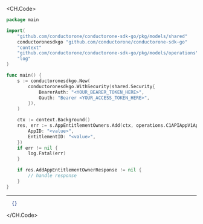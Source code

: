 
<CH.Code>
```go Add.go
package main

import(
	"github.com/conductorone/conductorone-sdk-go/pkg/models/shared"
	conductoronesdkgo "github.com/conductorone/conductorone-sdk-go"
	"context"
	"github.com/conductorone/conductorone-sdk-go/pkg/models/operations"
	"log"
)

func main() {
    s := conductoronesdkgo.New(
        conductoronesdkgo.WithSecurity(shared.Security{
            BearerAuth: "<YOUR_BEARER_TOKEN_HERE>",
            Oauth: "Bearer <YOUR_ACCESS_TOKEN_HERE>",
        }),
    )

    ctx := context.Background()
    res, err := s.AppEntitlementOwners.Add(ctx, operations.C1APIAppV1AppEntitlementOwnersAddRequest{
        AppID: "<value>",
        EntitlementID: "<value>",
    })
    if err != nil {
        log.Fatal(err)
    }

    if res.AddAppEntitlementOwnerResponse != nil {
        // handle response
    }
}
```
---

```json Example Response
  {}
```
</CH.Code>
